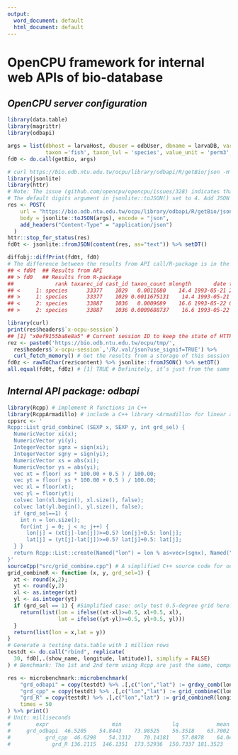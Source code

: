 ```yaml
---
output:
  word_document: default
  html_document: default
---
```


# **OpenCPU framework for internal web APIs of bio-database**


## *OpenCPU server configuration*

```r
library(data.table)
library(magrittr)
library(odbapi)

args = list(dbhost = larvaHost, dbuser = odbUser, dbname = larvaDB, varname = "metadata_raw",
            taxon ='fish', taxon_lvl = 'species', value_unit = 'perm3', appends='all')
fd0 <- do.call(getBio, args)

# curl https://bio.odb.ntu.edu.tw/ocpu/library/odbapi/R/getBio/json -H "Content-Type: application/json" -d "{\"dbuser\":\"odbguest\",\"dbhost\":\"Your-Host\", \"dbname\":\"Your-DB\",\"value_unit\":\"perm3\"}" -o output.json
library(jsonlite)
library(httr)
# Note: The issue (github.com/opencpu/opencpu/issues/328) indicates that: 
# The default digits argument in jsonlite::toJSON() set to 4. Add JSON encoding parameters as http parameters to the ../json URL. Try appending ?digits=10 or use_signif=TRUE
res <- POST(
    url = "https://bio.odb.ntu.edu.tw/ocpu/library/odbapi/R/getBio/json?use_signif=TRUE",
    body = jsonlite::toJSON(args), encode = "json",
    add_headers("Content-Type" = "application/json")
  )  
httr::stop_for_status(res)
fd0t <- jsonlite::fromJSON(content(res, as="text")) %>% setDT()
```

```r
diffobj::diffPrint(fd0t, fd0) 
# The difference between the results from API call/R-package is in the number of digits, which can be  solved by ?digits=10.
## < fd0t  ## Results from API                                                                      
## > fd0   ## Results from R-package
##             rank taxarec_id cast_id taxon_count mlength       date time depth 
## <     1: species      33377    1029   0.0011680    14.4 1993-05-21 2200    17 
## >     1: species      33377    1029 0.0011675131    14.4 1993-05-21 2200    17
## <     2: species      33887    1036   0.0009689    16.6 1993-05-22 0400    35 
## >     2: species      33887    1036 0.0009688737    16.6 1993-05-22 0400    3
```
```r
library(curl)
print(res$headers$`x-ocpu-session`)
## [1] "x0ef9155ba8e8a5" # Current session ID to keep the state of HTTP REST API
rez <- paste0('https://bio.odb.ntu.edu.tw/ocpu/tmp/',
  res$headers$`x-ocpu-session`,'/R/.val/json?use_signif=TRUE') %>% 
  curl_fetch_memory() # Get the results from a storage of this session generated by OpenCPU
fd0z <- rawToChar(rez$content) %>% jsonlite::fromJSON() %>% setDT() 
all.equal(fd0t, fd0z) # [1] TRUE # Definitely, it’s just from the same storage of this session

```


## *Internal API package: odbapi*
```r
library(Rcpp) # implement R functions in C++
library(RcppArmadillo) # include a C++ library <Armadillo> for linear algebra that can speedup vector computing
cppsrc <- '
Rcpp::List grid_combineC (SEXP x, SEXP y, int grd_sel) {
  NumericVector xi(x);
  NumericVector yi(y);
  IntegerVector sgnx = sign(xi);
  IntegerVector sgny = sign(yi);
  NumericVector xs = abs(xi);
  NumericVector ys = abs(yi);
  vec xt = floor( xs * 100.00 + 0.5 ) / 100.00;
  vec yt = floor( ys * 100.00 + 0.5 ) / 100.00;
  vec xl = floor(xt);
  vec yl = floor(yt);
  colvec lon(xl.begin(), xl.size(), false); 
  colvec lat(yl.begin(), yl.size(), false);
  if (grd_sel==1) {
    int n = lon.size();
    for(int j = 0; j < n; j++) {
      lon[j] = (xt[j]-lon[j])>=0.5? lon[j]+0.5: lon[j];
      lat[j] = (yt[j]-lat[j])>=0.5? lat[j]+0.5: lat[j];
  } }
  return Rcpp::List::create(Named("lon") = lon % as<vec>(sgnx), Named("lat") = lat % as<vec>(sgny));
}'
sourceCpp("src/grid_combine.cpp") # A simplified C++ source code for odbapi::grdxy_comb. Only test 0.5-degree grid here. 
grid_combineR <- function (x, y, grd_sel=1) {
  xt <- round(x,2);
  yt <- round(y,2)
  xl <- as.integer(xt)
  yl <- as.integer(yt)
  if (grd_sel == 1) { #Simplified case: only test 0.5-degree grid here.
    return(list(lon = ifelse((xt-xl)>=0.5, xl+0.5, xl),
                lat = ifelse((yt-yl)>=0.5, yl+0.5, yl)))    
  }
  return(list(lon = x,lat = y))
}
# Generate a testing data.table with 1 million rows
testdt <- do.call("rbind", replicate(
  30, fd0[,.(show_name, longitude, latitude)], simplify = FALSE)
) # Benchmark: The 1st and 2nd term using Rcpp are just the same, comparing with 3rd term using R, get 3x improvement in speed. 
```

```r
res <- microbenchmark::microbenchmark(
    "grd_odbapi" = copy(testdt) %>% .[,c("lon","lat") := grdxy_comb(longitude,latitude,1)],
    "grd_cpp" = copy(testdt) %>% .[,c("lon","lat") := grid_combineC(longitude,latitude,1)],
    "grd_R" = copy(testdt) %>% .[,c("lon","lat") := grid_combineR(longitude,latitude,1)],
    times = 50
) %>% print()
# Unit: milliseconds
#        expr                    min                lq            mean      median              uq               max   neval
#     grd_odbapi  46.5205    54.8443    73.98525    56.3518    63.7002    208.5724        50
#           grd_cpp  46.6298    54.1312    70.14181    57.0878    64.0498    157.3354        50
#             grd_R 136.2115  146.1351  173.52936  150.7337 181.3523    276.3082        50

```

